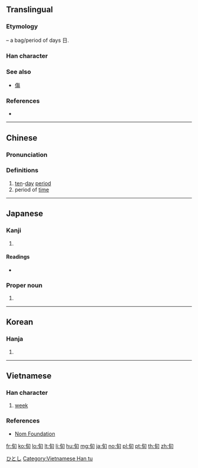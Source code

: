 {{character info/new}}
{{also|句}}
==Translingual==

===Etymology===
{{Han etyl}}
{{Han compound|勹|日|ls=ic}} – a bag/period of days 日.

===Han character===
{{Han char|rn=72|rad=日|as=02|sn=6|four=27620|canj=PA|ids=⿹勹日}}

===See also===
* {{l|mul|复}} [[傷]] <!-- Graphically similar -->

===References===
* {{Han ref|kx=0489.160|dkj=13746|dj=0850.130|hdz=21485.030|uh=65EC|ud=26092|bh=A6AF|bd=42671}}

----

==Chinese==
{{zh-forms}}

===Pronunciation===
{{zh-pron
|m=xún
|c=ceon4
|mn=sûn
|mc=y
|oc=y
|cat=n
}}

===Definitions===
{{zh-hanzi}}

# [[ten]]-[[day]] [[period]]
# period of [[time]]

----

==Japanese==

===Kanji===
{{ja-kanji|grade=c|rs=日02}}

# {{defn|lang=ja|sort=日02}}

====Readings====
* {{ja-readings|goon=[[じゅん]] (jun)|kanon=[[しゅん]] (shun)}}

===Proper noun===
{{ja-pos|proper|ひとし}}

# {{given name|male|lang=ja}}

[[Category:Japanese male given names|ひとし]]

----

==Korean==

===Hanja===
{{ko-hanja|hangeul=순|eumhun=|rv=sun|mr=sun|y=swun}}

# {{defn|lang=ko|sort=日02}}

----

==Vietnamese==
{{attention|vi|check definition}}

===Han character===
{{vi-hantu|[[tuần]] |rs=日02}}

# [[week]]

===References===
* [http://nomfoundation.org/common/nom_details.php?codepoint=65ec Nom Foundation]

[[Category:Vietnamese Han tu]]

[[fr:旬]]
[[ko:旬]]
[[lo:旬]]
[[lt:旬]]
[[li:旬]]
[[hu:旬]]
[[mg:旬]]
[[ja:旬]]
[[no:旬]]
[[pl:旬]]
[[pt:旬]]
[[th:旬]]
[[zh:旬]]